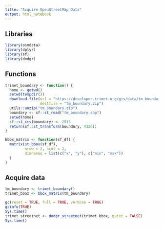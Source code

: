 ```yaml
---
title: "Acquire OpenStreetMap Data"
output: html_notebook
---
```


## Libraries
```r
library(osmdata)
library(dplyr)
library(sf)
library(dodgr)

```

## Functions
```r
trimet_boundary <- function() {
  home <- getwd()
  setwd(tempdir())
  download.file(url = "https://developer.trimet.org/gis/data/tm_boundary.zip",
                destfile = "tm_boundary.zip")
  utils::unzip("tm_boundary.zip")
  boundary <- sf::st_read("tm_boundary.shp")
  setwd(home)
  sf::st_crs(boundary) <- 2913
  return(sf::st_transform(boundary, 4326))
}

bbox_matrix <- function(sf_df) {
  matrix(st_bbox(sf_df), 
         nrow = 2, ncol = 2, 
         dimnames = list(c("x", "y"), c("min", "max"))
  )
}
```

## Acquire data
```r
tm_boundary <- trimet_boundary()
trimet_bbox <- bbox_matrix(tm_boundary)

```


```r
gc(reset = TRUE, full = TRUE, verbose = TRUE)
gcinfo(TRUE)
Sys.time()
trimet_streetnet <- dodgr_streetnet(trimet_bbox, quiet = FALSE)
Sys.time()

```

